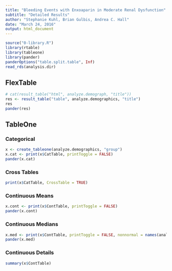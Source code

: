 ```yaml
---
title: "Bleeding Events with Enxoaparin in Moderate Renal Dysfunction"
subtitle: "Detailed Results"
author: "Stephanie Kuhl, Brian Gulbis, Andrea C. Hall"
date: "March 24, 2016"
output: html_document
---
```


```r
source("0-library.R")
library(rtable)
library(tableone)
library(pander)
panderOptions("table.split.table", Inf)
read_rds(analysis.dir)
```

## FlexTable
```r
# cat(result_table("html", analyze.demograph, "title"))
res <- result_table("table", analyze.demographics, "title")
res
pander(res)
```

## TableOne

### Categorical
```r
x <- create_tableone(analyze.demographics, "group")
x.cat <- print(x$CatTable, printToggle = FALSE)
pander(x.cat)
```

### Cross Tables
```r
print(x$CatTable, CrossTable = TRUE)
```

### Continuous Means
```r
x.cont <- print(x$ContTable, printToggle = FALSE)
pander(x.cont)
```

### Continuous Medians
```r
x.med <- print(x$ContTable, printToggle = FALSE, nonnormal = names(analyze.demographics))
pander(x.med)
```

### Continuous Details
```r
summary(x$ContTable)
```

